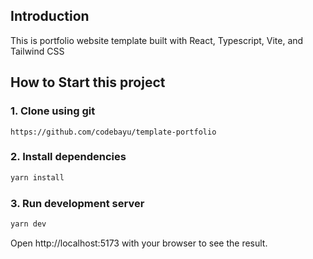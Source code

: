 ## Introduction

This is portfolio website template built with React, Typescript, Vite, and Tailwind CSS

## How to Start this project

### 1. Clone using git

```git
https://github.com/codebayu/template-portfolio
```

### 2. Install dependencies

```bash
yarn install
```

### 3. Run development server

```bash
yarn dev
```

Open http://localhost:5173 with your browser to see the result.

